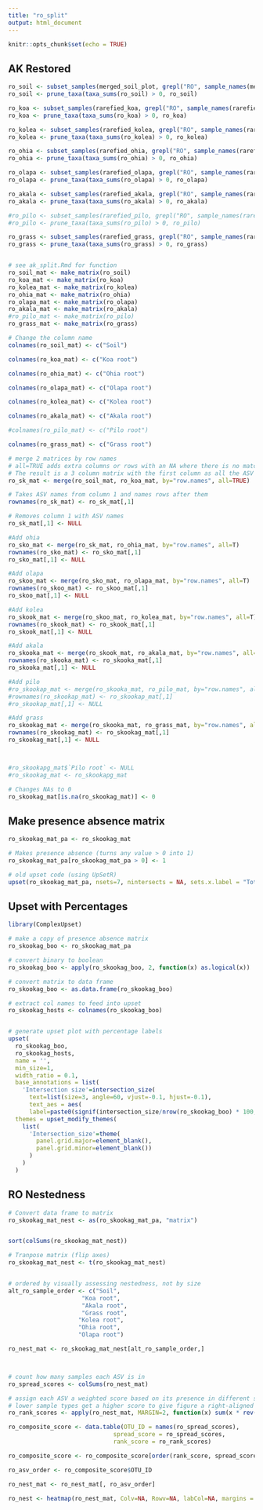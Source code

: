 ```yaml
---
title: "ro_split"
output: html_document
---
```


```r
knitr::opts_chunk$set(echo = TRUE)
```

## AK Restored

```r

ro_soil <- subset_samples(merged_soil_plot, grepl("RO", sample_names(merged_soil_plot)))
ro_soil <- prune_taxa(taxa_sums(ro_soil) > 0, ro_soil)

ro_koa <- subset_samples(rarefied_koa, grepl("RO", sample_names(rarefied_koa)))
ro_koa <- prune_taxa(taxa_sums(ro_koa) > 0, ro_koa)

ro_kolea <- subset_samples(rarefied_kolea, grepl("RO", sample_names(rarefied_kolea)))
ro_kolea <- prune_taxa(taxa_sums(ro_kolea) > 0, ro_kolea)

ro_ohia <- subset_samples(rarefied_ohia, grepl("RO", sample_names(rarefied_ohia)))
ro_ohia <- prune_taxa(taxa_sums(ro_ohia) > 0, ro_ohia)

ro_olapa <- subset_samples(rarefied_olapa, grepl("RO", sample_names(rarefied_olapa)))
ro_olapa <- prune_taxa(taxa_sums(ro_olapa) > 0, ro_olapa)

ro_akala <- subset_samples(rarefied_akala, grepl("RO", sample_names(rarefied_akala)))
ro_akala <- prune_taxa(taxa_sums(ro_akala) > 0, ro_akala)

#ro_pilo <- subset_samples(rarefied_pilo, grepl("RO", sample_names(rarefied_pilo)))
#ro_pilo <- prune_taxa(taxa_sums(ro_pilo) > 0, ro_pilo)

ro_grass <- subset_samples(rarefied_grass, grepl("RO", sample_names(rarefied_grass)))
ro_grass <- prune_taxa(taxa_sums(ro_grass) > 0, ro_grass)



```


```r

# see ak_split.Rmd for function
ro_soil_mat <- make_matrix(ro_soil)
ro_koa_mat <- make_matrix(ro_koa)
ro_kolea_mat <- make_matrix(ro_kolea)
ro_ohia_mat <- make_matrix(ro_ohia)
ro_olapa_mat <- make_matrix(ro_olapa)
ro_akala_mat <- make_matrix(ro_akala)
#ro_pilo_mat <- make_matrix(ro_pilo)
ro_grass_mat <- make_matrix(ro_grass)


```


```r

# Change the column name
colnames(ro_soil_mat) <- c("Soil")

colnames(ro_koa_mat) <- c("Koa root")

colnames(ro_ohia_mat) <- c("Ohia root")

colnames(ro_olapa_mat) <- c("Olapa root")

colnames(ro_kolea_mat) <- c("Kolea root")

colnames(ro_akala_mat) <- c("Akala root")

#colnames(ro_pilo_mat) <- c("Pilo root")

colnames(ro_grass_mat) <- c("Grass root")

```


```r

# merge 2 matrices by row names
# all=TRUE adds extra columns or rows with an NA where there is no matching value
# The result is a 3 column matrix with the first column as all the ASV names
ro_sk_mat <- merge(ro_soil_mat, ro_koa_mat, by="row.names", all=TRUE)

# Takes ASV names from column 1 and names rows after them 
rownames(ro_sk_mat) <- ro_sk_mat[,1]

# Removes column 1 with ASV names
ro_sk_mat[,1] <- NULL

#Add ohia
ro_sko_mat <- merge(ro_sk_mat, ro_ohia_mat, by="row.names", all=T)
rownames(ro_sko_mat) <- ro_sko_mat[,1]
ro_sko_mat[,1] <- NULL

#Add olapa
ro_skoo_mat <- merge(ro_sko_mat, ro_olapa_mat, by="row.names", all=T)
rownames(ro_skoo_mat) <- ro_skoo_mat[,1]
ro_skoo_mat[,1] <- NULL

#Add kolea
ro_skook_mat <- merge(ro_skoo_mat, ro_kolea_mat, by="row.names", all=T)
rownames(ro_skook_mat) <- ro_skook_mat[,1]
ro_skook_mat[,1] <- NULL

#Add akala
ro_skooka_mat <- merge(ro_skook_mat, ro_akala_mat, by="row.names", all=T)
rownames(ro_skooka_mat) <- ro_skooka_mat[,1]
ro_skooka_mat[,1] <- NULL

#Add pilo
#ro_skookap_mat <- merge(ro_skooka_mat, ro_pilo_mat, by="row.names", all=T)
#rownames(ro_skookap_mat) <- ro_skookap_mat[,1]
#ro_skookap_mat[,1] <- NULL

#Add grass
ro_skookag_mat <- merge(ro_skooka_mat, ro_grass_mat, by="row.names", all=T)
rownames(ro_skookag_mat) <- ro_skookag_mat[,1]
ro_skookag_mat[,1] <- NULL



#ro_skookapg_mat$`Pilo root` <- NULL
#ro_skookag_mat <- ro_skookapg_mat

# Changes NAs to 0
ro_skookag_mat[is.na(ro_skookag_mat)] <- 0


```



## Make presence absence matrix

```r

ro_skookag_mat_pa <- ro_skookag_mat

# Makes presence absence (turns any value > 0 into 1)
ro_skookag_mat_pa[ro_skookag_mat_pa > 0] <- 1

```



```r

# old upset code (using UpSetR)
upset(ro_skookag_mat_pa, nsets=7, nintersects = NA, sets.x.label = "Total ASVs")

```


## Upset with Percentages

```r
library(ComplexUpset)

# make a copy of presence absence matrix
ro_skookag_boo <- ro_skookag_mat_pa

# convert binary to boolean
ro_skookag_boo <- apply(ro_skookag_boo, 2, function(x) as.logical(x))

# convert matrix to data frame
ro_skookag_boo <- as.data.frame(ro_skookag_boo)

# extract col names to feed into upset
ro_skookag_hosts <- colnames(ro_skookag_boo)


# generate upset plot with percentage labels
upset(
  ro_skookag_boo, 
  ro_skookag_hosts, 
  name = '',
  min_size=1,
  width_ratio = 0.1,
  base_annotations = list(
    'Intersection size'=intersection_size(
      text=list(size=3, angle=60, vjust=-0.1, hjust=-0.1), 
      text_aes = aes(
      label=paste0(signif(intersection_size/nrow(ro_skookag_boo) * 100, digits=2), '%')))), 
  themes = upset_modify_themes(
    list(
      'Intersection_size'=theme(
        panel.grid.major=element_blank(), 
        panel.grid.minor=element_blank())
      )
    )
  )


```


## RO Nestedness

```r

# Convert data frame to matrix
ro_skookag_mat_nest <- as(ro_skookag_mat_pa, "matrix")


sort(colSums(ro_skookag_mat_nest))

# Tranpose matrix (flip axes)
ro_skookag_mat_nest <- t(ro_skookag_mat_nest)


# ordered by visually assessing nestedness, not by size
alt_ro_sample_order <- c("Soil",
                     "Koa root",
                     "Akala root",
                     "Grass root",
                    "Kolea root",
                    "Ohia root",
                    "Olapa root")

ro_nest_mat <- ro_skookag_mat_nest[alt_ro_sample_order,]



# count how many samples each ASV is in
ro_spread_scores <- colSums(ro_nest_mat)

# assign each ASV a weighted score based on its presence in different sample types
# lower sample types get a higher score to give figure a right-aligned nested structure
ro_rank_scores <- apply(ro_nest_mat, MARGIN=2, function(x) sum(x * rev(seq_along(x))))

ro_composite_score <- data.table(OTU_ID = names(ro_spread_scores),
                              spread_score = ro_spread_scores,
                              rank_score = ro_rank_scores)

ro_composite_score <- ro_composite_score[order(rank_score, spread_score)]

ro_asv_order <- ro_composite_score$OTU_ID

ro_nest_mat <- ro_nest_mat[, ro_asv_order]

ro_nest <- heatmap(ro_nest_mat, Colv=NA, Rowv=NA, labCol=NA, margins = c(5,5))


```



